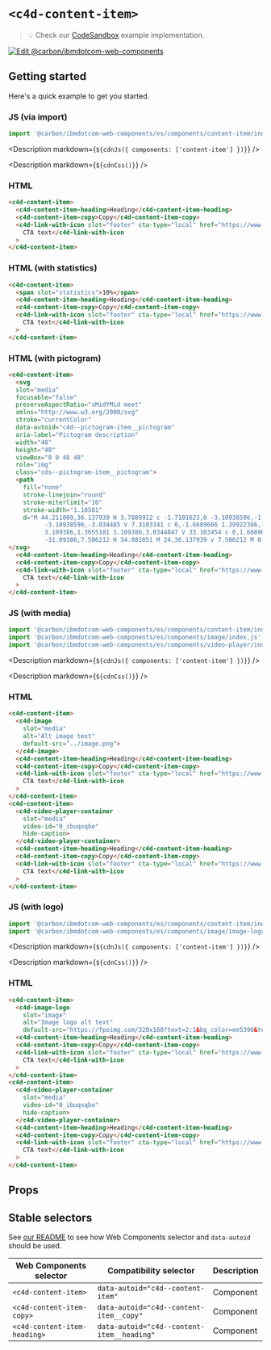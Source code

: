 
# `<c4d-content-item>`

> 💡 Check our
> [CodeSandbox](https://githubbox.com/carbon-design-system/carbon-for-ibm-dotcom/tree/main/packages/web-components/examples/codesandbox/components/content-item)
> example implementation.

[![Edit @carbon/ibmdotcom-web-components](https://codesandbox.io/static/img/play-codesandbox.svg)](https://githubbox.com/carbon-design-system/carbon-for-ibm-dotcom/tree/main/packages/web-components/examples/codesandbox/components/content-item)

## Getting started

Here's a quick example to get you started.

### JS (via import)

```javascript
import '@carbon/ibmdotcom-web-components/es/components/content-item/index.js';
```

<Description markdown={`${cdnJs({ components: ['content-item'] })}`} />

<Description markdown={`${cdnCss()}`} />

### HTML

```html
<c4d-content-item>
  <c4d-content-item-heading>Heading</c4d-content-item-heading>
  <c4d-content-item-copy>Copy</c4d-content-item-copy>
  <c4d-link-with-icon slot="footer" cta-type="local" href="https://www.example.com">
    CTA text</c4d-link-with-icon
  >
</c4d-content-item>
```

### HTML (with statistics)

```html
<c4d-content-item>
  <span slot="statistics">10%</span>
  <c4d-content-item-heading>Heading</c4d-content-item-heading>
  <c4d-content-item-copy>Copy</c4d-content-item-copy>
  <c4d-link-with-icon slot="footer" cta-type="local" href="https://www.example.com">
    CTA text</c4d-link-with-icon
  >
</c4d-content-item>
```

### HTML (with pictogram)

```html
<c4d-content-item>
  <svg
  slot="media"
  focusable="false"
  preserveAspectRatio="xMidYMid meet"
  xmlns="http://www.w3.org/2000/svg"
  stroke="currentColor"
  data-autoid="c4d--pictogram-item__pictogram"
  aria-label="Pictogram description"
  width="48"
  height="48"
  viewBox="0 0 48 48"
  role="img"
  class="cds--pictogram-item__pictogram">
  <path
    fill="none"
    stroke-linejoin="round"
    stroke-miterlimit="10"
    stroke-width="1.10581"
    d="M 44.211009,36.137939 H 3.7889912 c -1.7101623,0 -3.10938596,-1.365518
          -3.10938596,-3.034485 V 7.3103341 c 0,-1.6689666 1.39922366,-3.0344847 3.10938596,-3.0344847 H 44.211009 c 1.710162,0
          3.109386,1.3655181 3.109386,3.0344847 V 33.103454 c 0,1.668967 -1.399224,3.034485 -3.109386,3.034485 z m
          -31.09386,7.586212 H 34.882851 M 24,36.137939 v 7.586212 M 0.67960524,28.551727 H 47.320395" />
</svg>
  <c4d-content-item-heading>Heading</c4d-content-item-heading>
  <c4d-content-item-copy>Copy</c4d-content-item-copy>
  <c4d-link-with-icon slot="footer" cta-type="local" href="https://www.example.com">
    CTA text</c4d-link-with-icon
  >
</c4d-content-item>
```
### JS (with media)

```javascript
import '@carbon/ibmdotcom-web-components/es/components/content-item/index.js';
import '@carbon/ibmdotcom-web-components/es/components/image/index.js';
import '@carbon/ibmdotcom-web-components/es/components/video-player/index.js';
```

<Description markdown={`${cdnJs({ components: ['content-item'] })}`} />

<Description markdown={`${cdnCss()}`} />

### HTML

```html
<c4d-content-item>
  <c4d-image
    slot="media"
    alt="Alt image text"
    default-src="../image.png">
  </c4d-image>
  <c4d-content-item-heading>Heading</c4d-content-item-heading>
  <c4d-content-item-copy>Copy</c4d-content-item-copy>
  <c4d-link-with-icon slot="footer" cta-type="local" href="https://www.example.com">
    CTA text</c4d-link-with-icon
  >
</c4d-content-item>
<c4d-content-item>
  <c4d-video-player-container
    slot="media"
    video-id="0_ibuqxqbe"
    hide-caption>
  </c4d-video-player-container>
  <c4d-content-item-heading>Heading</c4d-content-item-heading>
  <c4d-content-item-copy>Copy</c4d-content-item-copy>
  <c4d-link-with-icon slot="footer" cta-type="local" href="https://www.example.com">
    CTA text</c4d-link-with-icon
  >
</c4d-content-item>
```

### JS (with logo)

```javascript
import '@carbon/ibmdotcom-web-components/es/components/content-item/index.js';
import '@carbon/ibmdotcom-web-components/es/components/image/image-logo.js';
```

<Description markdown={`${cdnJs({ components: ['content-item'] })}`} />

<Description markdown={`${cdnCss()}`} />

### HTML

```html
<c4d-content-item>
  <c4d-image-logo
    slot="image"
    alt="Image logo alt text"
    default-src="https://fpoimg.com/320x160?text=2:1&bg_color=ee5396&text_color=161616"></c4d-image-logo>
  <c4d-content-item-heading>Heading</c4d-content-item-heading>
  <c4d-content-item-copy>Copy</c4d-content-item-copy>
  <c4d-link-with-icon slot="footer" cta-type="local" href="https://www.example.com">
    CTA text</c4d-link-with-icon
  >
</c4d-content-item>
<c4d-content-item>
  <c4d-video-player-container
    slot="media"
    video-id="0_ibuqxqbe"
    hide-caption>
  </c4d-video-player-container>
  <c4d-content-item-heading>Heading</c4d-content-item-heading>
  <c4d-content-item-copy>Copy</c4d-content-item-copy>
  <c4d-link-with-icon slot="footer" cta-type="local" href="https://www.example.com">
    CTA text</c4d-link-with-icon
  >
</c4d-content-item>
```

## Props

<Props of="c4d-content-item" />
<Description markdown={markdownContents} />

## Stable selectors

See
[our README](https://github.com/carbon-design-system/carbon-for-ibm-dotcom/tree/main/packages/web-components#stable-selectors-for-analytics-and-integratione2e-testing-in-web-components)
to see how Web Components selector and `data-autoid` should be used.

| Web Components selector      | Compatibility selector                     | Description |
| ---------------------------- | ------------------------------------------ | ----------- |
| `<c4d-content-item>`         | `data-autoid="c4d--content-item"`          | Component   |
| `<c4d-content-item-copy>`    | `data-autoid="c4d--content-item__copy"`    | Component   |
| `<c4d-content-item-heading>` | `data-autoid="c4d--content-item__heading"` | Component   |

<Description markdown={contributing} />
